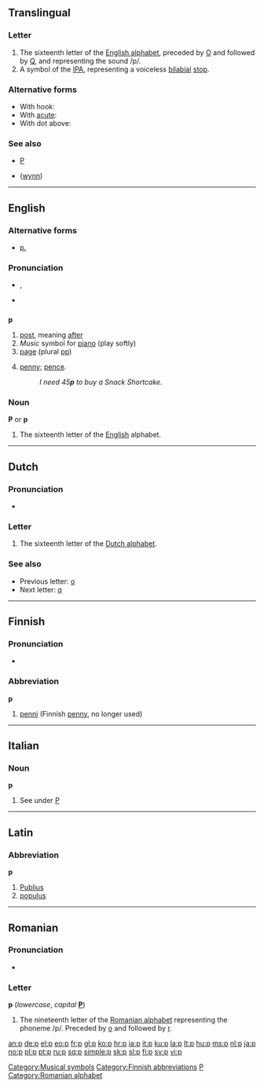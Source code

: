 {{wikipedia}}
{{also|P|Appendix:Variations of "p"}}
==Translingual==

===Letter===
{{infl|mul|letter|lower case||upper case|P}}

# The sixteenth letter of the [[Appendix:Roman script|English alphabet]], preceded by [[o|O]] and followed by [[q|Q]], and representing the sound /p/.
# A symbol of the [[IPA]], representing a voiceless [[bilabial]] [[stop]].

===Alternative forms===
* With hook: {{IPAchar|[[ƥ]]}}
* With [[acute]]: {{IPAchar|[[ṕ]]}}
* With dot above: {{IPAchar|[[ṗ]]}}

===See also===
* [[P]]
* {{IPAchar|[[ƿ]]}} ([[wynn]])

----

==English==

{{rank|looked|head|called|186|p|Lord|de|whole}}

===Alternative forms===
* [[p.]] {{qualifier|page}}

===Pronunciation===
* {{IPA|/pʰiː/}}, {{SAMPA|/pi:/}}
* {{audio|en-us-p.ogg|Audio (US)}}

==={{abbreviation}}===
'''p'''

# [[post]], meaning [[after]]
# ''Music'' symbol for [[piano]] (play softly)
# [[page]] (plural [[pp]])
#{{UK}} [[penny]]; [[pence]].
#:''I need 45'''p''' to buy a Snack Shortcake.''

===Noun===
'''P''' or '''p'''

# The sixteenth letter of the [[English]] alphabet.

[[Category:Musical symbols]]

----

==Dutch==

===Pronunciation===
* {{sense|letter name}} {{IPA|/peː/|lang=nl}}

===Letter===
{{infl|nl|letter|lower case||upper case|P}}

# The sixteenth letter of the [[Dutch alphabet]].

===See also===
* Previous letter: [[o#Dutch|o]]
* Next letter: [[q#Dutch|q]]

----

==Finnish==

===Pronunciation===
* {{audio|Fi-p.ogg|Audio}}

===Abbreviation===
'''p'''

# [[penni]] (Finnish [[penny]], no longer used)

[[Category:Finnish abbreviations]]

----

==Italian==

===Noun===
'''p''' {{m|f|inv}}

# See under [[P#Italian|P]]

----

==Latin==

===Abbreviation===
'''p'''

# [[Publius]]
# [[populus]]

[[Category:Latin letters|P]]

----

==Romanian==

===Pronunciation===
* {{IPA|/pe/|lang=ro}}

===Letter===
'''p''' (''lowercase'', ''capital'' '''[[P]]''')

# The nineteenth letter of the [[Romanian alphabet]] representing the phoneme /p/. Preceded by [[o]] and followed by [[r]].

[[Category:Romanian alphabet]]

[[an:p]]
[[de:p]]
[[el:p]]
[[eo:p]]
[[fr:p]]
[[gl:p]]
[[ko:p]]
[[hr:p]]
[[ia:p]]
[[it:p]]
[[ku:p]]
[[la:p]]
[[lt:p]]
[[hu:p]]
[[ms:p]]
[[nl:p]]
[[ja:p]]
[[no:p]]
[[pl:p]]
[[pt:p]]
[[ru:p]]
[[sq:p]]
[[simple:p]]
[[sk:p]]
[[sl:p]]
[[fi:p]]
[[sv:p]]
[[vi:p]]
